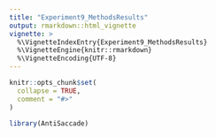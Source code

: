 ```yaml
---
title: "Experiment9_MethodsResults"
output: rmarkdown::html_vignette
vignette: >
  %\VignetteIndexEntry{Experiment9_MethodsResults}
  %\VignetteEngine{knitr::rmarkdown}
  %\VignetteEncoding{UTF-8}
---
```


```r
knitr::opts_chunk$set(
  collapse = TRUE,
  comment = "#>"
)
```

```r
library(AntiSaccade)
```
